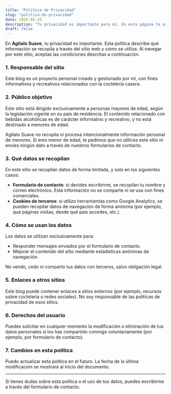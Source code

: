 ```yaml
---
title: "Política de Privacidad"
slug: "politica-de-privacidad"
date: 2025-05-25
description: "Tu privacidad es importante para mí. En esta página te explico qué datos se recopilan en Agítalo Suave y cómo los uso."
draft: false
---
```


En **Agítalo Suave**, tu privacidad es importante. Esta política describe qué información se recopila a través del sitio web y cómo se utiliza. Al navegar por este sitio, aceptas las condiciones descritas a continuación.

### 1. Responsable del sitio

Este blog es un proyecto personal creado y gestionado por mí, con fines informativos y recreativos relacionados con la coctelería casera.

### 2. Público objetivo

Este sitio está dirigido exclusivamente a personas mayores de edad, según la legislación vigente en su país de residencia. El contenido relacionado con bebidas alcohólicas es de carácter informativo y recreativo, y no está destinado a menores de edad.

Agítalo Suave no recopila ni procesa intencionalmente información personal de menores. Si eres menor de edad, te pedimos que no utilices este sitio ni envíes ningún dato a través de nuestros formularios de contacto.

### 3. Qué datos se recopilan

En este sitio se recopilan datos de forma limitada, y solo en los siguientes casos:

- **Formulario de contacto**: si decides escribirme, se recopilan tu nombre y correo electrónico. Esta información no se comparte ni se usa con fines comerciales.
- **Cookies de terceros**: si utilizo herramientas como Google Analytics, se pueden recopilar datos de navegación de forma anónima (por ejemplo, qué páginas visitas, desde qué país accedes, etc.).

### 4. Cómo se usan los datos

Los datos se utilizan exclusivamente para:

- Responder mensajes enviados por el formulario de contacto.
- Mejorar el contenido del sitio mediante estadísticas anónimas de navegación.

No vendo, cedo ni comparto tus datos con terceros, salvo obligación legal.

### 5. Enlaces a otros sitios

Este blog puede contener enlaces a sitios externos (por ejemplo, recursos sobre coctelería o redes sociales). No soy responsable de las políticas de privacidad de esos sitios.


### 6. Derechos del usuario

Puedes solicitar en cualquier momento la modificación o eliminación de tus datos personales si los has compartido conmigo voluntariamente (por ejemplo, por formulario de contacto).


### 7. Cambios en esta política

Puedo actualizar esta política en el futuro. La fecha de la última modificación se mostrará al inicio del documento.

---

Si tienes dudas sobre esta política o el uso de tus datos, puedes escribirme a través del formulario de contacto.